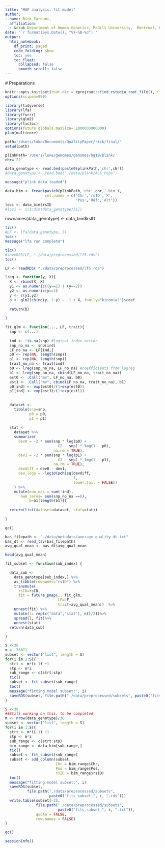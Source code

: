 ```yaml
---
title: "HGP analysis: fit model"
author: 
- name: Rick Farouni, 
  affiliation:
  - &cruk Department of Human Genetics, McGill University,  Montreal, Canada
date: '`r format(Sys.Date(), "%Y-%B-%d")`'
output:
  html_notebook:
    df_print: paged
    code_folding: show
    toc: yes
    toc_float: 
      collapsed: false
      smooth_scroll: false
---
```

  
  
  # Preparations
  
```r
knitr::opts_knit$set(root.dir = rprojroot::find_rstudio_root_file(), fig.width=16)
options(scipen=999)
```

```r
library(tidyverse)
library(lfa)
library(furrr)
library(glm2)
library(tictoc)
options(future.globals.maxSize= 1000000000000)
plan(multicore)

path='/Users/luke/Documents/QualityPaper/rick/final/'
setwd(path)

plinkPath='/Users/luke/genomes/genomes/hg19/plink/'
chr='22'
```




```r
data_genotype <- read.bed(paste0(plinkPath,'chr',chr))
#data_genotype <- read.bed("./data/plink/ALL_Pops")

message("plink data loaded")
```


```r
data_bim <- fread(paste0(plinkPath,'chr',chr,'.bim'), 
                  col.names = c('Chr','rsID','X',
                                'Pos','Ref','Alt'))
loci <- data_bim$rsID
#loci <- c(1:dim(data_genotype)[1])
```
rownames(data_genotype) <- data_bim$rsID

```r
tic()
#LF <- lfa(data_genotype, 5)
toc()
message("lfa run complete")
```

```r
tic()
#saveRDS(LF, "./data/preprocessed/lf5.rds")
toc()
```

```r
LF <- readRDS( "./data/preprocessed/lf5.rds")
```

```r
lreg <- function(y, X){
  X <- rbind(X, X)
  y1 <- as.numeric((y==1) | (y==2))
  y2 <- as.numeric(y==2)
  y <- c(y1,y2)
  b <- glm2(cbind(y, 2-y) ~ -1 + X, family="binomial")$coef
  
  return(b)
  
}

fit_glm <- function(..., LF, trait){
  snp <- c(...)
  
  ind <- !is.na(snp) #logical index vector
  snp_no_na <- snp[ind]
  LF_no_na <- LF[ind,]
  p0 <- rep(NA, length(snp))
  p1 <- rep(NA, length(snp))
  trait_no_na <- trait[ind]
  b0 <- lreg(snp_no_na, LF_no_na) #coefficients from logreg 
  b1 <- lreg(snp_no_na, cbind(LF_no_na, trait_no_na))
  est0 <- .Call("mv", LF_no_na, b0)
  est1 <- .Call("mv", cbind(LF_no_na, trait_no_na), b1)
  p0[ind] <- exp(est0)/(1+exp(est0))
  p1[ind] <- exp(est1)/(1+exp(est1))
  
  
  dataset <-
    tibble(snp=snp,
           p0 = p0,
           p1 = p1)
  
  stat <-
    dataset %>%
    summarize(
      dev0 = -2 * sum(snp * log(p0) +
                        (2 - snp) * log(1 - p0),
                      na.rm = TRUE),
      dev1 = -2 * sum(snp * log(p1) +
                        (2 - snp) * log(1 - p1),
                      na.rm = TRUE),
      devdiff = dev0 - dev1,
      dev_logp = -log10(pchisq(devdiff,
                               1,
                               lower.tail = FALSE))
    ) %>% 
    mutate(num_nas = sum(!ind),
	   num_zeros= sum(snp_no_na ==0),
           b=b1[length(b1)])
  
  return(list(dataset=dataset, stat=stat))
         
}
```


```r
gc()
```

```r
bas_filepath <- "./data/metadata/average_quality_dt.txt"
bas_dt <- read_tsv(bas_filepath)
avg_qual_mean <- bas_dt$avg_qual_mean
```

```r
head(avg_qual_mean)
```


```r
fit_subset <- function(sub_index) {

  data_sub <- 
    data_genotype[sub_index,] %>%
    as_tibble(rownames="rsID") %>%
    transmute(
      rsID=rsID,
      fit = future_pmap(., fit_glm,
                        LF=LF, 
                        trait=avg_qual_mean))  %>%
    unnest(fit) %>%
    mutate(l= rep(c("data","stat"), n()/2))%>%
    spread(l, fit)%>%
    unnest(stat)
  return(data_sub)
  
}
```

```r
S <-30
m <- 76871
subset <- vector("list", length = S)
for(i in 1:S){
  strt <- m*(i-1) +1
  stp <- m*i
  sub_range <- c(strt:stp)
  tic()
  subset <- fit_subset(sub_range) 
  toc()
  message("fitting model subset:", i)
  saveRDS(subset, file.path("./data/preprocessed/subsets", paste0("fits_subset_", i, ".rds")))
}
```



```r
S <-30
##Still working on this, to be completed
m <- nrow(data_genotype)/30
subset <- vector("list", length = S)
for(i in 1:S){
  strt <- m*(i-1) +1
  stp <- m*i
  sub_range <- c(strt:stp)
  bim_range <- data_bim[sub_range,]
  tic()
  subset <- fit_subset(sub_range) 
  subset <- add_column(subset, 
                       Chr = bim_range$Chr,
                       Pos = bim_range$Pos,
                       rsID = bim_range$rsID)
  toc()
  message("fitting model subset:", i)
  saveRDS(subset, 
          file.path("./data/preprocessed/subsets",
                    paste0("fits_subset_", i, ".rds")))
  write.table(subset[-2], 
              file.path("./data/preprocessed/subsets", 
                        paste0("fits_subset_", i, ".txt")),
              quote = FALSE,
              row.names = FALSE)
}
```


```r
gc()
```



```r
sessionInfo()
```



